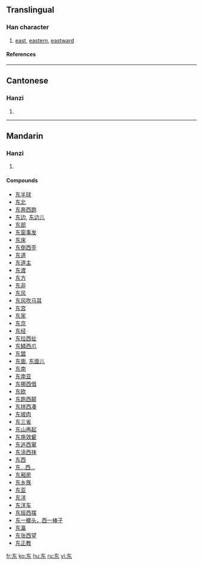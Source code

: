 {{see|東}}<!-- may be replaced by zh-forms -->

==Translingual==
===Han character===
{{Han char|rn=1|rad=一|as=04|sn=5|four=|canj=大木 (KD)}}
# [[east]], [[eastern]], [[eastward]]
====References====
{{Han ref|kx=0078.021|hdz=10017.050|uh=4E1C|ud=19996}}
----
==Cantonese==
===Hanzi===
{{yue-hanzi|jyut=|y=dung1}}
# {{defn|Cantonese}}
----
==Mandarin==
===Hanzi===
{{cmn-hanzi|tra=東|pin=[[dōng]] ([[dong1]])|wg=tung<sup>1</sup>}}
# {{defn|Mandarin}}

====Compounds====
*[[东半球]]
*[[东北]]
*[[东奔西跑]]
*[[东边]], [[东边儿]]
*[[东部]]
*[[东窗事发]]
*[[东床]]
*[[东倒西歪]]
*[[东道]]
*[[东道主]]
*[[东渡]]
*[[东方]]
*[[东非]]
*[[东风]]
*[[东风吹马耳]]
*[[东宫]]
*[[东家]]
*[[东京]]
*[[东经]]
*[[东拉西扯]]
*[[东鳞西爪]]
*[[东盟]]
*[[东面]], [[东面儿]]
*[[东南]]
*[[东南亚]]
*[[东挪西借]]
*[[东欧]]
*[[东跑西颠]]
*[[东拼西凑]]
*[[东坡肉]]
*[[东三省]]
*[[东山再起]]
*[[东施效颦]]
*[[东逃西窜]]
*[[东涂西抹]]
*[[东西]]
*[[东…西…]]
*[[东厢房]]
*[[东乡族]]
*[[东亚]]
*[[东洋]]
*[[东洋车]]
*[[东摇西摆]]
*[[东一榔头，西一棒子]]
*[[东瀛]]
*[[东张西望]]
*[[东正教]]

[[fr:东]]
[[ko:东]]
[[hu:东]]
[[ru:东]]
[[vi:东]]
